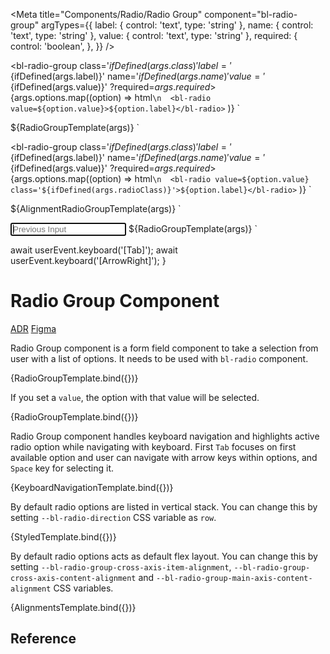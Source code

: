 
<Meta
  title="Components/Radio/Radio Group"
  component="bl-radio-group"
  argTypes={{
    label: {
      control: 'text',
      type: 'string'
    },
    name: {
      control: 'text',
      type: 'string'
    },
    value: {
      control: 'text',
      type: 'string'
    },
    required: {
      control: 'boolean',
    },
  }}
/>

<bl-radio-group
    class='${ifDefined(args.class)}'
    label='${ifDefined(args.label)}'
    name='${ifDefined(args.name)}'
    value='${ifDefined(args.value)}'
    ?required=${args.required}
    >${args.options.map((option) =>
      html`\n  <bl-radio value=${option.value}>${option.label}</bl-radio>`
    )}
</bl-radio-group>`

<style>
  .${args.class} {
    --bl-radio-direction: row;
  }
</style>
${RadioGroupTemplate(args)}
`

<bl-radio-group
    class='${ifDefined(args.class)}'
    label='${ifDefined(args.label)}'
    name='${ifDefined(args.name)}'
    value='${ifDefined(args.value)}'
    ?required=${args.required}
    >${args.options.map((option) =>
      html`\n  <bl-radio value=${option.value} class='${ifDefined(args.radioClass)}'>${option.label}</bl-radio>`
    )}
</bl-radio-group>`

<style>
  .${args.class} {
    --bl-radio-direction: row;
    --bl-radio-group-cross-axis-item-alignment: center;
    --bl-radio-group-main-axis-content-alignment: center;
  }
  .${args.radioClass} {
    width: 200px;
  }
</style>
${AlignmentRadioGroupTemplate(args)}
`

<input id="previnput" placeholder="Previous Input" autofocus>
${RadioGroupTemplate(args)}
`

  await userEvent.keyboard('[Tab]');
  await userEvent.keyboard('[ArrowRight]');
}

# Radio Group Component

<bl-badge icon="document">[ADR](https://github.com/Trendyol/baklava/issues/135)</bl-badge>
<bl-badge icon="puzzle">[Figma](https://www.figma.com/file/RrcLH0mWpIUy4vwuTlDeKN/Baklava-Design-Guide?node-id=1510%3A6857)</bl-badge>

Radio Group component is a form field component to take a selection from user with a list of options. It needs to be used with `bl-radio` component.

<Canvas>
  <Story name="Basic Usage" args={{ label: 'Payment Type', name: 'paymentType', options: [{ value: 'cc', label: 'Credit Card'}, {value: 'ideal', label: 'iDeal'}] }}>
    {RadioGroupTemplate.bind({})}
  </Story>
</Canvas>

If you set a `value`, the option with that value will be selected.

<Canvas>
  <Story name="Value set" args={{ label: 'Payment Type', name: 'paymentType', value: 'ideal', options: [{ value: 'cc', label: 'Credit Card'}, {value: 'ideal', label: 'iDeal'}] }}>
    {RadioGroupTemplate.bind({})}
  </Story>
</Canvas>

Radio Group component handles keyboard navigation and highlights active radio option while navigating with keyboard. First `Tab` focuses on first available option and user can navigate with arrow keys within options, and `Space` key for selecting it.

<Canvas>
  <Story name="Focused option" args={{ label: 'Payment Type', name: 'paymentType', value: 'cc', options: [{ value: 'cc', label: 'Credit Card'}, {value: 'ideal', label: 'iDeal'}] }} play={focusSecondOption}>
    {KeyboardNavigationTemplate.bind({})}
  </Story>
</Canvas>

By default radio options are listed in vertical stack. You can change this by setting `--bl-radio-direction` CSS variable as `row`.

<Canvas>
  <Story name="Horizontal Stack" args={{ label: 'Payment Type', name: 'paymentType', value: 'ideal', class: 'payment-type-field', options: [{ value: 'cc', label: 'Credit Card'}, {value: 'ideal', label: 'iDeal'}] }}>
    {StyledTemplate.bind({})}
  </Story>
</Canvas>

By default radio options acts as default flex layout. You can change this by setting `--bl-radio-group-cross-axis-item-alignment`, `--bl-radio-group-cross-axis-content-alignment` and `--bl-radio-group-main-axis-content-alignment` CSS variables.

<Canvas>
  <Story name="Aligning radio elements" args={{ label: 'Alignments', name: 'paymentType', value: 'ideal', class: 'alignment-field', radioClass:'alignment-item', options: [{ value: 'loremone', label: 'Lorem, ipsum dolor sit amet consectetur adipisicing elit. Cum amet aperiam provident mollitia.'}, {value: 'loremtwo', label: 'Lorem, ipsum dolor.'}] }}>
    {AlignmentsTemplate.bind({})}
  </Story>
</Canvas>

## Reference

<ArgsTable of="bl-radio-group" />
